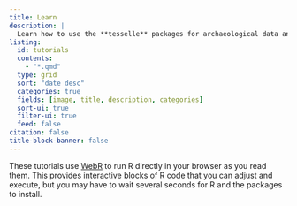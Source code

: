 ```yaml
---
title: Learn
description: |
  Learn how to use the **tesselle** packages for archaeological data analysis.
listing:
  id: tutorials
  contents: 
    - "*.qmd"
  type: grid
  sort: "date desc"
  categories: true
  fields: [image, title, description, categories]
  sort-ui: true
  filter-ui: true
  feed: false
citation: false
title-block-banner: false
---
```


::: {.callout-note}
These tutorials use [WebR](https://docs.r-wasm.org/webr/latest/) to run R directly in your browser as you read them. This provides interactive blocks of R code that you can adjust and execute, but you may have to wait several seconds for R and the packages to install.
:::

::: {#tutorials}
:::
